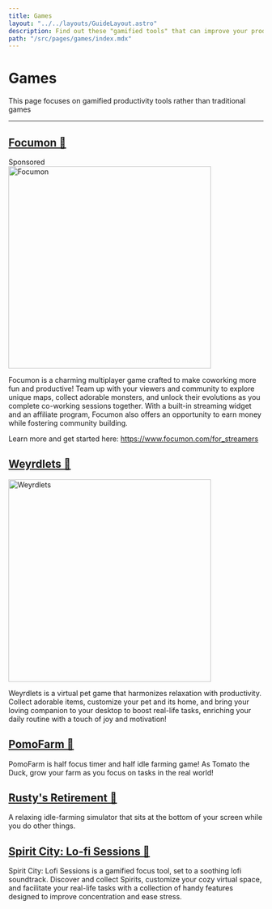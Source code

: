 ```yaml
---
title: Games
layout: "../../layouts/GuideLayout.astro"
description: Find out these "gamified tools" that can improve your productivity!
path: "/src/pages/games/index.mdx"
---
```


# Games

This page focuses on gamified productivity tools rather than traditional games

---

<div class="flex justify-start items-end h-fit gap-10">
    <a href="https://www.focumon.com/for_streamers" target="_blank">
        <h2>Focumon 🔗</h2>
    </a>
    <div class="bg-[#319c2a] px-2 py-1 w-fit rounded-lg mb-3">Sponsored</div>
</div>


<a href="https://www.focumon.com/for_streamers/" target="_blank">
    <Image src={focumon} alt="Focumon" loading="eager" width="400" class="rounded-sm" />
</a>

Focumon is a charming multiplayer game crafted to make coworking more fun and productive! Team up with your viewers and community to explore unique maps, collect adorable monsters, and unlock their evolutions as you complete co-working sessions together. With a built-in streaming widget and an affiliate program, Focumon also offers an opportunity to earn money while fostering community building. 

Learn more and get started here: https://www.focumon.com/for_streamers

## [Weyrdlets 🔗](https://weyrdworks.com/weyrdlets)

<a href="https://weyrdworks.com/weyrdlets" target="_blank">
<Image src={weyrdlets} alt="Weyrdlets" loading="lazy" width="400" class="rounded-sm" />
</a>

Weyrdlets is a virtual pet game that harmonizes relaxation with productivity. Collect adorable items, customize your pet and its home, and bring your loving companion to your desktop to boost real-life tasks, enriching your daily routine with a touch of joy and motivation!

## [PomoFarm 🔗](https://store.steampowered.com/app/2060480/PomoFarm/)

PomoFarm is half focus timer and half idle farming game! As Tomato the Duck, grow your farm as you focus on tasks in the real world!

## [Rusty's Retirement 🔗](https://store.steampowered.com/app/2666510/Rustys_Retirement/)

A relaxing idle-farming simulator that sits at the bottom of your screen while you do other things.

## [Spirit City: Lo-fi Sessions 🔗](https://store.steampowered.com/app/2113850/Spirit_City_Lofi_Sessions/)

Spirit City: Lofi Sessions is a gamified focus tool, set to a soothing lofi soundtrack. Discover and collect Spirits, customize your cozy virtual space, and facilitate your real-life tasks with a collection of handy features designed to improve concentration and ease stress.
